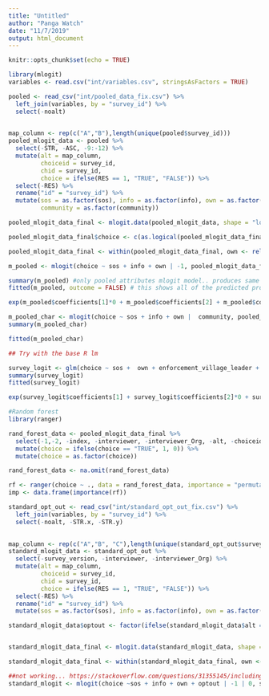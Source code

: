 ```yaml
---
title: "Untitled"
author: "Panga Watch"
date: "11/7/2019"
output: html_document
---
```


```r
knitr::opts_chunk$set(echo = TRUE)

library(mlogit)
variables <- read.csv("int/variables.csv", stringsAsFactors = TRUE)
```

```r
pooled <- read_csv("int/pooled_data_fix.csv") %>%
  left_join(variables, by = "survey_id") %>%
  select(-noalt)
  

map_column <- rep(c("A","B"),length(unique(pooled$survey_id)))
pooled_mlogit_data <- pooled %>%
  select(-STR, -ASC, -9:-12) %>%
  mutate(alt = map_column,
         choiceid = survey_id,
         chid = survey_id,
         choice = ifelse(RES == 1, "TRUE", "FALSE")) %>%
  select(-RES) %>%
  rename("id" = "survey_id") %>%
  mutate(sos = as.factor(sos), info = as.factor(info), own = as.factor(own), choice = as.logical(choice),
         community = as.factor(community))

pooled_mlogit_data_final <- mlogit.data(pooled_mlogit_data, shape = "long", choice = "choice", alt.levels = c(1,2), id = "id") #put data into format that can work with mlogit

pooled_mlogit_data_final$choice <- c(as.logical(pooled_mlogit_data_final$choice)) #coerce choice into logical

pooled_mlogit_data_final <- within(pooled_mlogit_data_final, own <- relevel(own, ref = 4))

m_pooled <- mlogit(choice ~ sos + info + own | -1, pooled_mlogit_data_final)

summary(m_pooled) #only pooled attributes mlogit model.. produces same results as clogit only pooled attributes
fitted(m_pooled, outcome = FALSE) # this shows all of the predicted probabilities for each of the choices offered apparently... 

exp(m_pooled$coefficients[1]*0 + m_pooled$coefficients[2] + m_pooled$coefficients[3] +  m_pooled$coefficients[4]*0 +  m_pooled$coefficients[5]*0)/(1 + exp( m_pooled$coefficients[1]*0 + m_pooled$coefficients[2] + m_pooled$coefficients[3] +  m_pooled$coefficients[4]*0 +  m_pooled$coefficients[5]*0)) ## theoretically this should be the probability for sos =0, info = 1, and own = fishermen... first survey done... doesn't match the outcome of fitted()... 

m_pooled_char <- mlogit(choice ~ sos + info + own |  community, pooled_mlogit_data_final) ## is this correctly adding attributes to model??
summary(m_pooled_char)

fitted(m_pooled_char)
```

```r
## Try with the base R lm

survey_logit <- glm(choice ~ sos +  own + enforcement_village_leader + sex + gear_stationary_line + boat_motorized, family = "binomial", data = pooled_mlogit_data_final)
summary(survey_logit)
fitted(survey_logit)

exp(survey_logit$coefficients[1] + survey_logit$coefficients[2]*0 + survey_logit$coefficients[3] + survey_logit$coefficients[4] +survey_logit$coefficients[5]*0 + survey_logit$coefficients[6]*0)/(1 + exp(survey_logit$coefficients[1] + survey_logit$coefficients[2]*0 + survey_logit$coefficients[3] + survey_logit$coefficients[4] +survey_logit$coefficients[5]*0 + survey_logit$coefficients[6]*0))
```

```r
#Random forest
library(ranger)

rand_forest_data <- pooled_mlogit_data_final %>%
  select(-1,-2, -index, -interviewer, -interviewer_Org, -alt, -choiceid, -chid, -fishing_org_members, -package_nopackage, -gear_other, tech_other, fishtech_other, -starts_with("wtp"), -starts_with("wtr")) %>%
  mutate(choice = ifelse(choice == "TRUE", 1, 0)) %>%
  mutate(choice = as.factor(choice))

rand_forest_data <- na.omit(rand_forest_data)

rf <- ranger(choice ~ ., data = rand_forest_data, importance = "permutation" )
imp <- data.frame(importance(rf))
```

```r
standard_opt_out <- read_csv("int/standard_opt_out_fix.csv") %>%
  left_join(variables, by = "survey_id") %>%
  select(-noalt, -STR.x, -STR.y)
  

map_column <- rep(c("A","B", "C"),length(unique(standard_opt_out$survey_id)))
standard_mlogit_data <- standard_opt_out %>%
  select(-survey_version, -interviewer, -interviewer_Org) %>%
  mutate(alt = map_column,
         choiceid = survey_id,
         chid = survey_id,
         choice = ifelse(RES == 1, "TRUE", "FALSE")) %>%
  select(-RES) %>%
  rename("id" = "survey_id") %>%
  mutate(sos = as.factor(sos), info = as.factor(info), own = as.factor(own), choice = as.logical(choice))

standard_mlogit_data$optout <- factor(ifelse(standard_mlogit_data$alt == "C", "1", "-1"))


standard_mlogit_data_final <- mlogit.data(standard_mlogit_data, shape = c("long"), choice = "choice", alt.var = "alt", id.var  = "id") #put data into format that can work with mlogit

standard_mlogit_data_final <- within(standard_mlogit_data_final, own <- relevel(own, ref = 4))

##not working... https://stackoverflow.com/questions/31355145/including-opt-out-as-alternative-specific-constant-in-r-mlogit
standard_mlogit <- mlogit(choice ~sos + info + own + optout | -1 | 0, standard_mlogit_data_final)
```







